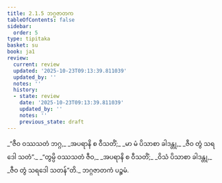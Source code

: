 ```yaml
---
title: 2.1.5 ဘဂ္ဂဇာတက
tableOfContents: false
sidebar:
  order: 5
type: tipitaka
basket: su
book: ja1
review:
  current: review
  updated: '2025-10-23T09:13:39.811039'
  updated_by: ''
  notes: ''
  history:
  - state: review
    date: '2025-10-23T09:13:39.811039'
    updated_by: ''
    notes: ''
    previous_state: draft
---
```



<ReviewStatus review={frontmatter.review} showDetails={true} />

<HypothesisAnnotation frontmatter={frontmatter} />

<DynamicBreadcrumb />

<Division number="9" book="ja1" e="ch" v="22" p="37">

<Paragraph number="352" type="verses" book="ja1">
_“ဇီဝ ဝဿသတံ ဘဂ္ဂ,_  
_အပရာနိ စ ဝီသတိံ;_  
_မာ မံ ပိသာစာ ခါဒန္တု,_  
_ဇီဝ တွံ သရဒေါ သတံ”._  

</Paragraph>

</Division>
<Division number="10" book="ja1" e="ch" v="22" p="37">

<Paragraph number="353" type="verses" book="ja1">
_“တွမ္ပိ ဝဿသတံ ဇီဝ,_  
_အပရာနိ စ ဝီသတိံ;_  
_ဝိသံ ပိသာစာ ခါဒန္တု,_  
_ဇီဝ တွံ သရဒေါ သတန်”တိ._  


</Paragraph>
</Division>

<Paragraph number="354" type="center" book="ja1">
ဘဂ္ဂဇာတကံ ပဉ္စမံ.
</Paragraph>